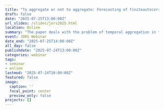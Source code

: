 ```yaml
---
title: "To aggregate or not to aggregate: Forecasting of finiteautocorrelated demand"
draft: false
date: "2025-07-25T13:00:00Z"
url_slides: /slides/jors2025.html
location: Online
summary: "The paper deals with the problem of temporal aggregation in time series forecasting. The question is, is it better to use aggregate data? For example, is it better to use weekly figures rather than daily?  Temporal aggregation is an intuitively appealing approach to deal with demand uncertainty."
event: JORS Webinar
date_end: "2025-07-25T14:00:00Z"
all_day: false
publishdate: "2025-07-24T13:00:00Z"
categories: webinar
tags:
- seminar
- online
lastmod: "2025-07-24T10:00:00Z"
featured: false
image:
  caption: ''
  focal_point: center
  preview_only: false
projects: []
---
```

